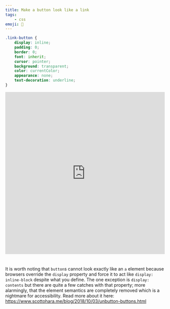 ```yaml
---
title: Make a button look like a link
tags:
    - css
emoji: 🔗
---
```


```css
.link-button {
	display: inline;
	padding: 0;
	border: 0;
	font: inherit;
	cursor: pointer;
	background: transparent;
	color: currentColor;
	appearance: none;
	text-decoration: underline;
}
```

<iframe
	height="512"
	style="width: 100%; margin-bottom: 24px;"
	scrolling="no"
	title="Quick Tip: Link Button"
	src="https://codepen.io/andybelldesign/embed/xxZzEgy?height=265&theme-id=light&default-tab=css,result"
	frameborder="no"
	loading="lazy"
	allowtransparency="true"
	allowfullscreen="true"
>
	See the Pen <a href="https://codepen.io/andybelldesign/pen/xxZzEgy">Quick Tip: Link Button</a>{' '}
	by Andy Bell (<a href="https://codepen.io/andybelldesign">@andybelldesign</a>) on{' '}
	<a href="https://codepen.io">CodePen</a>.
</iframe>

It is worth noting that `button`s cannot look exactly like an `a` element because browsers override the `display` property and force it to act like `display: inline-block` despite what you define. The one exception is `display: contents` but there are quite a few catches with that property; more alarmingly, that the element semantics are completely removed which is a nightmare for accessibility. Read more about it here: https://www.scottohara.me/blog/2018/10/03/unbutton-buttons.html
